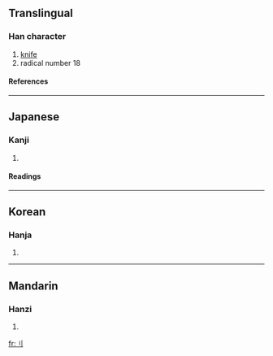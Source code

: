 {{see|刀}}
==Translingual==
{{Han stroke|[[Image:刂-order.gif]]}}
===Han character===
{{Han char|rn=18|rad=刀|as=00|sn=2|four=|canj=中弓 (LN), X中弓 (XLN)}}
# [[knife]]
# radical number 18
====References====
{{Han ref|kx=0136.010|dkj=01847|dj=0304.060|hdz=10320.010|uh=5202|ud=20994}}
----
==Japanese==
===Kanji===
{{ja-kanji|grade=|rs=刀00}}
# {{defn|Japanese}}
====Readings====
{{ja-readings|on=[[たう]] (tau)|kun=[[りっとう]] (rit-tou)}}
----
==Korean==
===Hanja===
{{ko-hanja|hangeul=도|rv=do|mr=to}}
# {{defn|Korean}}
----
==Mandarin==
===Hanzi===
{{cmn-hanzi|pin=[[dāo]] (dao1)|wg=tao<sup>1</sup>}}
# {{defn|Mandarin}}

[[fr:刂]]